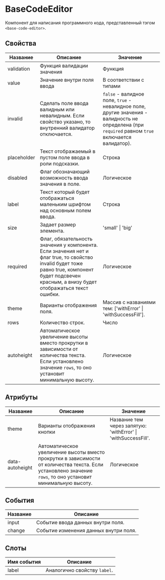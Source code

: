 
# BaseCodeEditor

Компонент для написания программного кода, представленный тэгом `<base-code-editor>`.

## Свойства

| Название    | Описание                                                                                                                                                                                          | Значение                                                     |
|-------------|---------------------------------------------------------------------------------------------------------------------------------------------------------------------------------------------------|--------------------------------------------------------------|
| validation  | Функция валидации значения                                                                                                                                                                        | Функция                                                      |
| value       | Значение внутри поля ввода                                                                                                                                                                        | В соответствии с типами                                      |
| invalid     | Сделать поле ввода валидным или невалидным. Если свойство указано, то внутренний валидатор отключается.                                                                                           | `false` - валидное поле, `true` - невалидное поле, другие значения - валидность не определена (при `required` равном `true` включается валидатор). |
| placeholder | Текст отображаемый в пустом поле ввода в роли подсказки.                                                                                                                                          | Строка                                                       |
| disabled    | Флаг обозначающий возможность ввода значения в поле.                                                                                                                                              | Логическое                                                   |
| label       | Текст который будет отображаться маленьким шрифтом над основным полем ввода.                                                                                                                      | Строка                                                       |
| size        | Задает размер элемента.                                                                                                                                                                           | 'small' \| 'big'                                             |
| required    | Флаг, обязательность значения у компонента. Если значения нет и флаг true, то свойство invalid будет тоже равно true, компонент будет подсвечен красным, а внизу будет отображаться текст ошибки. | Логическое                                                   |
| theme       | Варианты отображения поля.                                                                                                                                                                        | Массив с названиями тем: ['withError' \| 'withSuccessFill']. |
| rows        | Количество строк.                                                                                                                                                                                 | Число                                                        |
| autoheight  | Автоматическое увеличение высоты вместо прокрутки в зависимости от количества текста. Если установлено значение `rows`, то оно установит минимальную высоту.                                      | Логическое                                                   |                                                                                                                                              | Строка                                                                       |

## Атрибуты

| Название        | Описание                                                                                                                                                     | Значение                                                      |
|-----------------|--------------------------------------------------------------------------------------------------------------------------------------------------------------|---------------------------------------------------------------|
| theme           | Варианты отображения кнопки                                                                                                                                  | Название тем через запятую: 'withError' \| 'withSuccessFill'. |
| data-autoheight | Автоматическое увеличение высоты вместо прокрутки в зависимости от количества текста. Если установлено значение `rows`, то оно установит минимальную высоту. | Логическое |

## События

| Название | Описание                              |
|----------|---------------------------------------|
| input    | Событие ввода данных внутри поля.     |
| change   | Событие изменения данных внутри поля. |

## Слоты

| Имя события | Описание                     |
|-------------|------------------------------|
| label       | Аналогично свойству `label`. |
